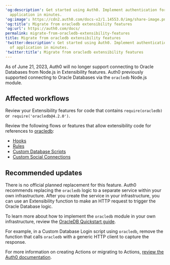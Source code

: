 ---
'og:description': Get started using Auth0. Implement authentication for any kind of
  application in minutes.
'og:image': https://cdn2.auth0.com/docs-v2/1.14553.0/img/share-image.png
'og:title': Migrate from oracledb extensibility features
'og:url': https://auth0.com/docs/
permalink: migrate-from-oracledb-extensibility-features
title: Migrate from oracledb extensibility features
'twitter:description': Get started using Auth0. Implement authentication for any kind
  of application in minutes.
'twitter:title': Migrate from oracledb extensibility features
---
As of June 21, 2023, Auth0 will no longer support connecting to Oracle Databases from Node.js in Extensibility features. Auth0 previously supported connecting to Oracle Databases via the `oracledb` Node.js module.

## Affected workflows

Review your Extensibility features for code that contains `require(oracledb)` or  `require('oracledb@4.2.0')`.

Review the following flows or features that allow extensibility code for references to [oracledb](https://www.npmjs.com/package/oracledb):

* [Hooks](/docs/customize/hooks)
* [Rules](/docs/customize/rules)
* [Custom Database Scripts](/docs/authenticate/database-connections/custom-db/create-db-connection#create-database-action-scripts)
* [Custom Social Connections](/docs/authenticate/identity-providers/social-identity-providers/oauth2)

## Recommended updates

There is no official planned replacement for this feature. Auth0 recommends replacing the `oracledb` logic to a separate service within your own infrastructure. After you create the service in your infrastructure, you can use an Extensibility function to make an HTTP request to trigger the Oracle Database logic.

To learn more about how to implement the `oracledb` module in your own infrastructure, review the [OracleDB Quickstart guide](https://node-oracledb.readthedocs.io/en/latest/user_guide/installation.html#quickstart).

For example, in a Custom Database Login script using `oracledb`, remove the function that calls `oracledb` with a generic HTTP client to capture the response.

For more information on creating Actions or migrating to Actions, [review the Auth0 documentation](/docs/customize/actions).